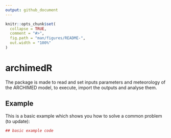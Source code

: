 ```yaml
---
output: github_document
---
```


<!-- README.md is generated from README.Rmd. Please edit that file -->

```r
knitr::opts_chunk$set(
  collapse = TRUE,
  comment = "#>",
  fig.path = "man/figures/README-",
  out.width = "100%"
)
```
# archimedR

The package is made to read and set inputs parameters and meteorology of the ARCHIMED model, to execute, import the outputs and analyse them.


## Example

This is a basic example which shows you how to solve a common problem (to update):

```r
## basic example code
```


